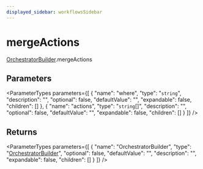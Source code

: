 ```yaml
---
displayed_sidebar: workflowsSidebar
---
```



# mergeActions

[OrchestratorBuilder](../../classes/OrchestratorBuilder.mdx).mergeActions

## Parameters

<ParameterTypes parameters={[
  {
    "name": "where",
    "type": "`string`",
    "description": "",
    "optional": false,
    "defaultValue": "",
    "expandable": false,
    "children": []
  },
  {
    "name": "actions",
    "type": "`string`[]",
    "description": "",
    "optional": false,
    "defaultValue": "",
    "expandable": false,
    "children": []
  }
]} />

## Returns

<ParameterTypes parameters={[
  {
    "name": "OrchestratorBuilder",
    "type": "[OrchestratorBuilder](../../classes/OrchestratorBuilder.mdx)",
    "optional": false,
    "defaultValue": "",
    "description": "",
    "expandable": false,
    "children": []
  }
]} />

